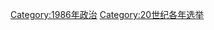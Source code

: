 {{Cat topic in year| topic=选举| year=1986}}
{{Commonscat|Elections in 1986}}

[[Category:1986年政治|Category:1986年政治]]
[[Category:20世纪各年选举|Category:20世纪各年选举]]